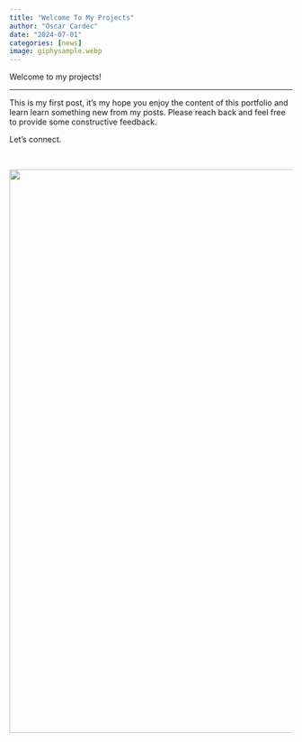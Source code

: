 ```yaml
---
title: "Welcome To My Projects"
author: "Oscar Cardec"
date: "2024-07-01"
categories: [news]
image: giphysample.webp
---
```


Welcome to my projects!

------------------------------------------------------------------------

This is my first post, it's my hope you enjoy the content of this portfolio and learn learn something new from my posts. Please reach back and feel free to provide some constructive feedback.

Let's connect.

<br/>

![](welcome.gif){fig-align="center" width="1000"}
